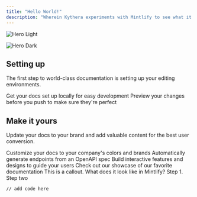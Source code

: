 ```yaml
---
title: "Hello World!"
description: "Wherein Kythera experiments with Mintlify to see what it does and how it works."
---
```


<img
  className="block dark:hidden"
  src="/images/hero-light.png"
  alt="Hero Light"
/>

<img
  className="hidden dark:block"
  src="/images/hero-dark.png"
  alt="Hero Dark"
/>

## Setting up

The first step to world-class documentation is setting up your editing environments.

<CardGroup cols={2}>
  <Card title="Edit Your Docs" icon="pen-to-square" color="#8a15c2" href="https://mintlify.com/docs/quickstart">
    Get your docs set up locally for easy development
  </Card>
  <Card title="Preview Changes" icon="image" color="#8a15c2" href="https://mintlify.com/docs/development">
    Preview your changes before you push to make sure they're perfect
  </Card>
</CardGroup>

## Make it yours

Update your docs to your brand and add valuable content for the best user conversion.

<CardGroup cols={2}>
  <Card title="Customize Style" icon="palette" color="#8a15c2" href="https://mintlify.com/docs/settings/global">
    Customize your docs to your company's colors and brands
  </Card>
  <Card title="Reference APIs" icon="code" color="#8a15c2" href="https://mintlify.com/docs/api-playground/openapi">
    Automatically generate endpoints from an OpenAPI spec
  </Card>
  <Card title="Add Components" icon="screwdriver-wrench" color="#8a15c2" href="https://mintlify.com/docs/content/components/accordions">
    Build interactive features and designs to guide your users
  </Card>
  <Card title="Get Inspiration" icon="stars" color="#8a15c2" href="https://mintlify.com/customers">
    Check out our showcase of our favorite documentation
  </Card>
</CardGroup>

<Info>
  This is a callout. What does it look like in Mintlify?
</Info>

<Steps>
  <Step title="New Step">
    Step 1.
  </Step>
  <Step title="New Step">
    Step two
  </Step>
</Steps>

<RequestExample>

``` filename
// add code here
```

</RequestExample>